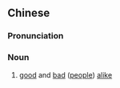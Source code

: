 {{also|良贱}}
==Chinese==
{{zh-forms|s=良贱}}

===Pronunciation===
{{zh-pron
|m=liángjiàn
|cat=n
}}

===Noun===
{{zh-noun}}

# {{lb|zh|literary}} [[good]] and [[bad]] ([[people]]) [[alike]]